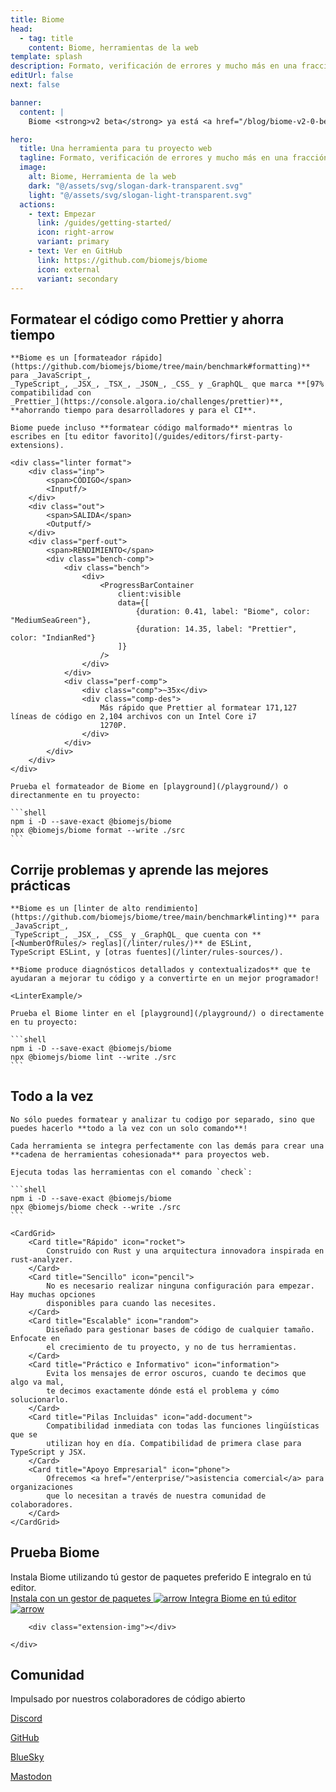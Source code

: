 ```yaml
---
title: Biome
head:
  - tag: title
    content: Biome, herramientas de la web
template: splash
description: Formato, verificación de errores y mucho más en una fracción de segundos.
editUrl: false
next: false

banner:
  content: |
    Biome <strong>v2 beta</strong> ya está <a href="/blog/biome-v2-0-beta/">disponible</a> 🚀. Más información en la <a href="https://next.biomejs.dev/guides/getting-started/">nueva documentación</a>.

hero:
  title: Una herramienta para tu proyecto web
  tagline: Formato, verificación de errores y mucho más en una fracción de segundos.
  image:
    alt: Biome, Herramienta de la web
    dark: "@/assets/svg/slogan-dark-transparent.svg"
    light: "@/assets/svg/slogan-light-transparent.svg"
  actions:
    - text: Empezar
      link: /guides/getting-started/
      icon: right-arrow
      variant: primary
    - text: Ver en GitHub
      link: https://github.com/biomejs/biome
      icon: external
      variant: secondary
---
```



<div class="gradient"></div>

<div class="hero-code">
    <h2 class="head">Formatear el código como Prettier y ahorra tiempo</h2>

    **Biome es un [formateador rápido](https://github.com/biomejs/biome/tree/main/benchmark#formatting)** para _JavaScript_,
    _TypeScript_, _JSX_, _TSX_, _JSON_, _CSS_ y _GraphQL_ que marca **[97% compatibilidad con
    _Prettier_](https://console.algora.io/challenges/prettier)**, **ahorrando tiempo para desarrolladores y para el CI**.

    Biome puede incluso **formatear código malformado** mientras lo escribes en [tu editor favorito](/guides/editors/first-party-extensions).

    <div class="linter format">
        <div class="inp">
            <span>CÓDIGO</span>
            <Inputf/>
        </div>
        <div class="out">
            <span>SALIDA</span>
            <Outputf/>
        </div>
        <div class="perf-out">
            <span>RENDIMIENTO</span>
            <div class="bench-comp">
                <div class="bench">
                    <div>
                        <ProgressBarContainer
                            client:visible
                            data={[
                                {duration: 0.41, label: "Biome", color: "MediumSeaGreen"},
                                {duration: 14.35, label: "Prettier", color: "IndianRed"}
                            ]}
                        />
                    </div>
                </div>
                <div class="perf-comp">
                    <div class="comp">~35x</div>
                    <div class="comp-des">
                        Más rápido que Prettier al formatear 171,127 líneas de código en 2,104 archivos con un Intel Core i7
                        1270P.
                    </div>
                </div>
            </div>
        </div>
    </div>

    Prueba el formateador de Biome en [playground](/playground/) o directanmente en tu proyecto:

    ```shell
    npm i -D --save-exact @biomejs/biome
    npx @biomejs/biome format --write ./src
    ```

</div>

<div class="hero-code">
    <h2 class="head">Corrije problemas y aprende las mejores prácticas</h2>

    **Biome es un [linter de alto rendimiento](https://github.com/biomejs/biome/tree/main/benchmark#linting)** para _JavaScript_,
    _TypeScript_, _JSX_, _CSS_ y _GraphQL_ que cuenta con **[<NumberOfRules/> reglas](/linter/rules/)** de ESLint,
    TypeScript ESLint, y [otras fuentes](/linter/rules-sources/).

    **Biome produce diagnósticos detallados y contextualizados** que te ayudaran a mejorar tu código y a convertirte en un mejor programador!

    <LinterExample/>

    Prueba el Biome linter en el [playground](/playground/) o directamente en tu proyecto:

    ```shell
    npm i -D --save-exact @biomejs/biome
    npx @biomejs/biome lint --write ./src
    ```

</div>

<div class="hero-code">
    <h2 class="head">Todo a la vez</h2>

    No sólo puedes formatear y analizar tu codigo por separado, sino que puedes hacerlo **todo a la vez con un solo comando**!

    Cada herramienta se integra perfectamente con las demás para crear una **cadena de herramientas cohesionada** para proyectos web.

    Ejecuta todas las herramientas con el comando `check`:

    ```shell
    npm i -D --save-exact @biomejs/biome
    npx @biomejs/biome check --write ./src
    ```

</div>

<div class="card-cnt">

    <CardGrid>
        <Card title="Rápido" icon="rocket">
            Construido con Rust y una arquitectura innovadora inspirada en rust-analyzer.
        </Card>
        <Card title="Sencillo" icon="pencil">
            No es necesario realizar ninguna configuración para empezar. Hay muchas opciones
            disponibles para cuando las necesites.
        </Card>
        <Card title="Escalable" icon="random">
            Diseñado para gestionar bases de código de cualquier tamaño. Enfocate en
            el crecimiento de tu proyecto, y no de tus herramientas.
        </Card>
        <Card title="Práctico e Informativo" icon="information">
            Evita los mensajes de error oscuros, cuando te decimos que algo va mal,
            te decimos exactamente dónde está el problema y cómo solucionarlo.
        </Card>
        <Card title="Pilas Incluidas" icon="add-document">
            Compatibilidad inmediata con todas las funciones lingüísticas que se
            utilizan hoy en día. Compatibilidad de primera clase para TypeScript y JSX.
        </Card>
        <Card title="Apoyo Empresarial" icon="phone">
            Ofrecemos <a href="/enterprise/">asistencia comercial</a> para organizaciones
            que lo necesitan a través de nuestra comunidad de colaboradores.
        </Card>
    </CardGrid>

</div>
<div class="installation-body">
    <div class="installation">
        <div class="installation-left">
            <h2 class="head">Prueba Biome</h2>
            <div class="installation-description">
                Instala Biome utilizando tú gestor de paquetes preferido E integralo en tú editor.
            </div>
            <a class="installation-biome" href="/guides/getting-started/#installation">
                Instala con un gestor de paquetes
                <Image src={arrow} alt="arrow"/>
            </a>
            <a
                href="/guides/editors/first-party-extensions/"
                class="installation-extension"
            >
                Integra Biome en tú editor
                <Image src={arrow} alt="arrow"/>
            </a>
        </div>

        <div class="extension-img"></div>

    </div>

</div>

<AwardBanner />

<div class="community">
  <div class="community-grid"></div>
  <h2 class="head">Comunidad</h2>
  <div class="community-connect">
    <div class="community-description">
      Impulsado por nuestros colaboradores de código abierto
    </div>
    <div class="community-links">
      <a href="https://biomejs.dev/chat" class="discord">
        <Icon name="discord" />
        <p>Discord</p>
      </a>
      <a href="https://github.com/biomejs/biome" class="github">
        <Icon name="github" />
        <p>GitHub</p>
      </a>
      <a href="https://bsky.app/profile/biomejs.dev" class="blueSky">
        <Icon name="blueSky" />
        <p>BlueSky</p>
      </a>
      <a href="https://fosstodon.org/@biomejs" class="mastodon">
        <Icon name="mastodon" />
        <p>Mastodon</p>
      </a>
    </div>
  </div>
  <div class="connect">
    <Community />
  </div>
</div>

<Sponsors title="Patrocinadores" />

<Netlify />
